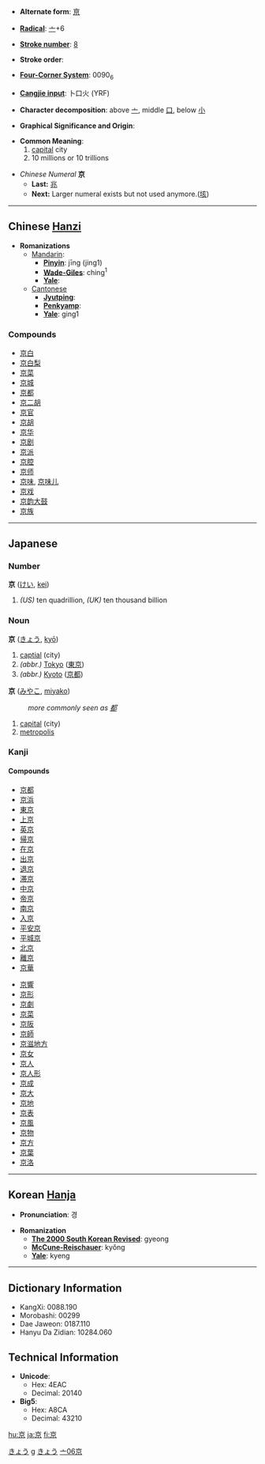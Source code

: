 * '''Alternate form''': [[亰]]

* '''[[Wiktionary:Chinese radical index| Radical]]''': [[Wiktionary:Chinese radical index 亠|亠]]+6

* '''[[Wiktionary:Chinese total strokes index|Stroke number]]''': [[Wiktionary:Chinese total strokes index 8|8]]

* '''Stroke order''': 

* '''[[Wiktionary:Chinese four corner index|Four-Corner System]]''': 0090<sub>6</sub>

* '''[[Wiktionary:Chinese Cangjie index|Cangjie input]]''': 卜口火 (YRF)

* '''Character decomposition''': above [[亠]], middle [[口]], below [[小]] 

* '''Graphical Significance and Origin''': 

* '''Common Meaning''': 
*# [[capital]] city
*#10 millions or 10 trillions

*''Chinese Numeral'' '''京'''
**'''Last:''' [[兆]]
**'''Next:''' Larger numeral exists but not used anymore.([[垓]])

----

== Chinese [[Hanzi]] ==

* '''Romanizations'''
** [[Mandarin]]:
*** '''[[Pinyin]]''': jīng (jing1)
*** '''[[Wade-Giles]]''': ching<sup>1</sup>
*** '''[[Yale]]''': 
**[[Cantonese]]
***'''[[Jyutping]]''':
***'''[[Penkyamp]]''': 
***'''[[Yale]]''': ging1

===Compounds===
*[[京白]]
*[[京白梨]]
*[[京菜]]
*[[京城]]
*[[京都]]
*[[京二胡]]
*[[京官]]
*[[京胡]]
*[[京华]]
*[[京剧]]
*[[京派]]
*[[京腔]]
*[[京师]]
*[[京味]], [[京味儿]]
*[[京戏]]
*[[京韵大鼓]]
*[[京族]]


----

==Japanese==
[[Category:Japanese language|きょう]]
===Number===
[[Category:Japanese numbers| g]]
'''京''' ([[けい]], [[kei]])
# ''(US)'' ten quadrillion, ''(UK)'' ten thousand billion


===Noun===
[[Category:Japanese nouns|きょう]]
'''京''' ([[きょう]], [[kyō]])
# [[captial]] (city)
# ''(abbr.)'' [[Tokyo]] ([[東京]])
# ''(abbr.)'' [[Kyoto]] ([[京都]]) 

'''京''' ([[みやこ]], [[miyako]])
:''more commonly seen as [[都]]''
# [[capital]] (city)
# [[metropolis]]


===Kanji===
{{kanji|[[きょう]] ([[kyō]]), [[けい]] ([[kei]]), [[きん]] ([[kin]])|[[みやこ]] ([[miyako]])}}
====Compounds====
{{top}}
*[[京都]]
*[[京浜]]
*[[東京]]
*[[上京]]
*[[英京]]
*[[帰京]]
*[[在京]]
*[[出京]]
*[[退京]]
*[[滞京]]
*[[中京]]
*[[帝京]]
*[[南京]]
*[[入京]]
*[[平安京]]
*[[平城京]]
*[[北京]]
*[[離京]]
*[[京華]]
{{mid}}
*[[京響]]
*[[京形]]
*[[京劇]]
*[[京菜]]
*[[京阪]]
*[[京師]]
*[[京滋地方]]
*[[京女]]
*[[京人]]
*[[京人形]]
*[[京成]]
*[[京大]]
*[[京地]]
*[[京表]]
*[[京風]]
*[[京物]]
*[[京方]]
*[[京葉]]
*[[京洛]]
{{bottom}}
----

== Korean [[Hanja]] ==

* '''Pronunciation''': 경

* '''Romanization'''
** '''[[The 2000 South Korean Revised Romanization|The 2000 South Korean Revised]]''': gyeong
** '''[[McCune-Reischauer]]''': kyŏng
** '''[[Yale]]''': kyeng

----

== Dictionary Information ==

* KangXi: 0088.190
* Morobashi: 00299
* Dae Jaweon: 0187.110
* Hanyu Da Zidian: 10284.060

== Technical Information ==

* '''Unicode''':
** Hex: 4EAC
** Decimal: 20140
* '''Big5''':
** Hex: A8CA
** Decimal: 43210

[[Category:Japanese kanji|亠06京]]

[[hu:京]]
[[ja:京]]
[[fi:京]]